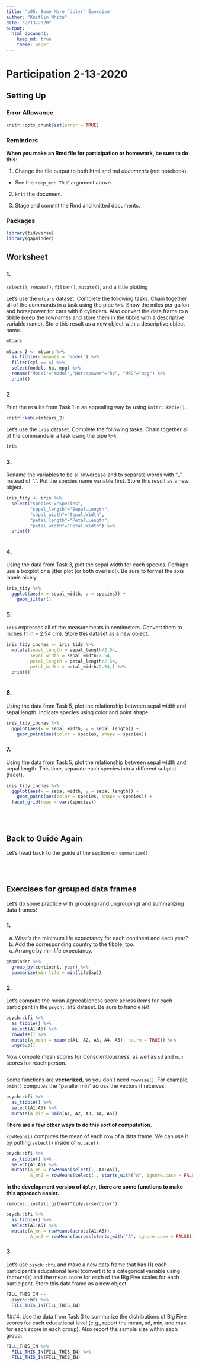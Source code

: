 ```yaml
---
title: 's05: Some More `dplyr` Exercise'
author: "Kaitlin White"
date: "2/13/2020"
output:
  html_document:
    keep_md: true
    theme: paper
---
```


# Participation 2-13-2020

## Setting Up

### Error Allowance

<!---The following chunk allows errors when knitting--->
```r
knitr::opts_chunk$set(error = TRUE)
```

### Reminders
**When you make an Rmd file for participation or homework, be sure to do this**:

1. Change the file output to both html and md _documents_ (not notebook).
  - See the `keep_md: TRUE` argument above.

2. `knit` the document. 

3. Stage and commit the Rmd and knitted documents.

### Packages
```r
library(tidyverse)
library(gapminder)
```
    

## Worksheet

### 1.

`select()`, `rename()`, `filter()`, `mutate()`, and a little plotting

Let's use the `mtcars` dataset. Complete the following tasks. Chain together
all of the commands in a task using the pipe `%>%`. Show the miles per gallon and horsepower for cars with 6 cylinders. Also convert the data frame to a tibble (keep the rownames and store them in the tibble with a descriptive variable name). Store this result as a new object with a descriptive object name.

```r
mtcars
```

```r
mtcars_2 <- mtcars %>%
  as_tibble(rownames = "model") %>%
  filter(cyl == 6) %>%
  select(model, hp, mpg) %>% 
  rename("Model"="model","Horsepower"="hp", "MPG"="mpg") %>%
  print()
```

### 2. 
Print the results from Task 1 in an appealing way by using `knitr::kable()`.

```r
knitr::kable(mtcars_2)
```

Let's use the `iris` dataset. Complete the following tasks. Chain together all of the commands in a task using the pipe `%>%`.

```r
iris
```

### 3. 
Rename the variables to be all lowercase and to separate words with "_" instead of ".". Put the species name variable first. Store this result as a new object.

```r
iris_tidy <- iris %>%
  select("species"="Species",
         "sepal_length"="Sepal.Length", 
         "sepal_width"="Sepal.Width",
         "petal_length"="Petal.Length",
         "petal_width"="Petal.Width") %>%
  print()
  
```

### 4. 
Using the data from Task 3, plot the sepal width for each species. Perhaps use a boxplot or a jitter plot (or both overlaid!). Be sure to format the axis labels nicely.

```r
iris_tidy %>%
  ggplot(aes(x = sepal_width, y = species)) +
    geom_jitter() 
```

### 5. 
`iris` expresses all of the measurements in centimeters. Convert them to inches (1 in = 2.54 cm). Store this dataset as a new object.

```r
iris_tidy_inches <- iris_tidy %>%
  mutate(sepal_length = sepal_length/2.54,
         sepal_width = sepal_width/2.54,
         petal_length = petal_length/2.54,
         petal_width = petal_width/2.54,) %>%
  print()
  
```

### 6.
Using the data from Task 5, plot the relationship between sepal width and sepal length. Indicate species using color and point shape.

```r
iris_tidy_inches %>%
  ggplot(aes(x = sepal_width, y = sepal_length)) +
    geom_point(aes(color = species, shape = species))
```

### 7.
Using the data from Task 5, plot the relationship between sepal width and sepal length. This time, separate each species into a different subplot (facet).

```r
iris_tidy_inches %>%
  ggplot(aes(x = sepal_width, y = sepal_length)) +
    geom_point(aes(color = species, shape = species)) +
  facet_grid(rows = vars(species))
```


<br><br>

## Back to Guide Again

Let's head back to the guide at the section on `summarize()`.

<br><br>

## Exercises for grouped data frames

Let's do some practice with grouping (and ungrouping) and summarizing data frames!

### 1.
   (a) What's the minimum life expectancy for each continent and each year? 
   (b) Add the corresponding country to the tibble, too. 
   (c) Arrange by min life expectancy.

```r
gapminder %>% 
  group_by(continent, year) %>% 
  summarize(min_life = min(lifeExp))
```


### 2.
Let's compute the mean Agreeableness score across items for each participant  in the `psych::bfi` dataset. Be sure to handle `NA`!

```r
psych::bfi %>%
  as_tibble() %>% 
  select(A1:A5) %>% 
  rowwise() %>% 
  mutate(A_mean = mean(c(A1, A2, A3, A4, A5), na.rm = TRUE)) %>% 
  ungroup()
```

Now compute mean scores for Conscientiousness, as well as `sd` and `min` scores for reach person.

```r

```

Some functions are **vectorized**, so you don't need `rowwise()`. 
For example, `pmin()` computes the "parallel min" across the vectors it receives:

```r
psych::bfi %>% 
  as_tibble() %>% 
  select(A1:A5) %>% 
  mutate(A_min = pmin(A1, A2, A3, A4, A5))
```

**There are a few other ways to do this sort of computation.**

`rowMeans()` computes the mean of each row of a data frame. We can use it by
putting `select()` inside of `mutate()`:


```r
psych::bfi %>% 
  as_tibble() %>% 
  select(A1:A5) %>% 
  mutate(A_mn = rowMeans(select(., A1:A5)),
         A_mn2 = rowMeans(select(., starts_with("A", ignore.case = FALSE))))
```

**In the development version of `dplyr`, there are some functions to make**
**this approach easier.**

```
remotes::install_github("tidyverse/dplyr")
```

```r
psych::bfi %>% 
  as_tibble() %>% 
  select(A1:A5) %>% 
  mutate(A_mn = rowMeans(across(A1:A5)),
         A_mn2 = rowMeans(across(starts_with("A", ignore.case = FALSE))))
```

### 3.
Let's use `psych::bfi` and make a new data frame that has (1) each participant's educational level (convert it to a categorical variable using `factor*()`) and the mean score for each of the Big Five scales for each participant. Store this data frame as a new object.
   
```r
FILL_THIS_IN <-
  psych::bfi %>% 
  FILL_THIS_IN(FILL_THIS_IN)
```

###4. 
Use the data from Task 3 to summarize the distributions of Big Five scores for each educational level (e.g., report the mean, sd, min, and max for each score in each group). Also report the sample size within each group.
   
```r
FILL_THIS_IN %>% 
  FILL_THIS_IN(FILL_THIS_IN) %>% 
  FILL_THIS_IN(FILL_THIS_IN)
```  
